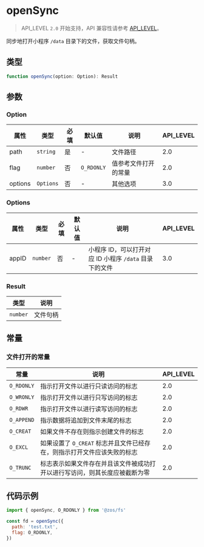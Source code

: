 # openSync

> API_LEVEL `2.0` 开始支持，API 兼容性请参考 [API_LEVEL](../../../../guides/framework/device/compatibility.md)。

同步地打开小程序 `/data` 目录下的文件，获取文件句柄。

## 类型

```ts
function openSync(option: Option): Result
```

## 参数

### Option

| 属性    | 类型                 | 必填 | 默认值                | 说明                 | API_LEVEL |
| ------- | -------------------- | ---- | --------------------- | -------------------- | --------- |
| path    | <code>string</code>  | 是   | -                     | 文件路径             | 2.0       |
| flag    | <code>number</code>  | 否   | <code>O_RDONLY</code> | 值参考文件打开的常量 | 2.0       |
| options | <code>Options</code> | 否   | -                     | 其他选项             | 3.0       |

### Options

| 属性  | 类型                | 必填 | 默认值 | 说明                                                   | API_LEVEL |
| ----- | ------------------- | ---- | ------ | ------------------------------------------------------ | --------- |
| appID | <code>number</code> | 否   | -      | 小程序 ID，可以打开对应 ID 小程序 `/data` 目录下的文件 | 3.0       |

### Result

| 类型                | 说明     |
| ------------------- | -------- |
| <code>number</code> | 文件句柄 |

## 常量

### 文件打开的常量

| 常量       | 说明                                                                       | API_LEVEL |
| ---------- | -------------------------------------------------------------------------- | --------- |
| `O_RDONLY` | 指示打开文件以进行只读访问的标志                                           | 2.0       |
| `O_WRONLY` | 指示打开文件以进行只写访问的标志                                           | 2.0       |
| `O_RDWR`   | 指示打开文件以进行读写访问的标志                                           | 2.0       |
| `O_APPEND` | 指示数据将追加到文件末尾的标志                                             | 2.0       |
| `O_CREAT`  | 如果文件不存在则指示创建文件的标志                                         | 2.0       |
| `O_EXCL`   | 如果设置了 `O_CREAT` 标志并且文件已经存在，则指示打开文件应该失败的标志    | 2.0       |
| `O_TRUNC`  | 标志表示如果文件存在并且该文件被成功打开以进行写访问，则其长度应被截断为零 | 2.0       |

## 代码示例

```js
import { openSync, O_RDONLY } from '@zos/fs'

const fd = openSync({
  path: 'test.txt',
  flag: O_RDONLY,
})
```
